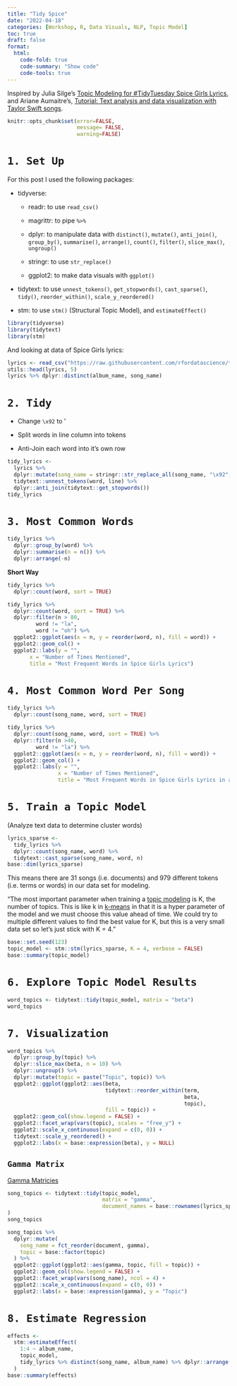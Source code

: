 ```yaml
---
title: "Tidy Spice"
date: "2022-04-18"
categories: [Workshop, R, Data Visuals, NLP, Topic Model]
toc: true
draft: false
format: 
  html:
    code-fold: true
    code-summary: "Show code"
    code-tools: true
---
```


Inspired by Julia Silge's [Topic Modeling for #TidyTuesday Spice Girls Lyrics](https://juliasilge.com/blog/spice-girls/), and Ariane Aumaitre's, [Tutorial: Text analysis and data visualization with Taylor Swift songs](https://arianeaumaitre.com/2019/09/15/tutorial-text-analysis-and-data-visualization-with-taylor-swift-songs/). 


```r
knitr::opts_chunk$set(error=FALSE, 
                      message= FALSE,
                      warning=FALSE)
```


# `1. Set Up`

For this post I used the following packages:

* tidyverse: 

  * readr: to use `read_csv()`
  
  * magrittr: to pipe `%>%`
  
  * dplyr: to manipulate data with `distinct()`, `mutate()`, `anti_join()`, `group_by()`, `summarise()`, `arrange()`, `count()`, `filter()`, `slice_max()`, `ungroup()`
  
  * stringr: to use `str_replace()`
  
  * ggplot2: to make data visuals with `ggplot()`

* tidytext: to use `unnest_tokens()`, `get_stopwords()`, `cast_sparse()`, `tidy()`, `reorder_within()`, `scale_y_reordered()`

* stm: to use `stm()` (Structural Topic Model), and `estimateEffect()`

```r
library(tidyverse) 
library(tidytext)
library(stm)
```

And looking at data of Spice Girls lyrics: 

```r
lyrics <- read_csv("https://raw.githubusercontent.com/rfordatascience/tidytuesday/master/data/2021/2021-12-14/lyrics.csv")
utils::head(lyrics, 5)
lyrics %>% dplyr::distinct(album_name, song_name)
```


# `2. Tidy`

- Change `\x92` to '

- Split words in line column into tokens

- Anti-Join each word into it's own row

```r
tidy_lyrics <-
  lyrics %>%
  dplyr::mutate(song_name = stringr::str_replace_all(song_name, "\x92", "'")) %>%
  tidytext::unnest_tokens(word, line) %>%
  dplyr::anti_join(tidytext::get_stopwords())
tidy_lyrics
```

# `3. Most Common Words`

```r
tidy_lyrics %>%
  dplyr::group_by(word) %>%
  dplyr::summarise(n = n()) %>% 
  dplyr::arrange(-n)
```

**Short Way**

```r
tidy_lyrics %>%
  dplyr::count(word, sort = TRUE)
```


```r
tidy_lyrics %>%
  dplyr::count(word, sort = TRUE) %>%
  dplyr::filter(n > 80,
         word != "la",
         word != "oh") %>%
  ggplot2::ggplot(aes(x = n, y = reorder(word, n), fill = word)) +
  ggplot2::geom_col() + 
  ggplot2::labs(y = "",
       x = "Number of Times Mentioned",
       title = "Most Frequent Words in Spice Girls Lyrics")
```

# `4. Most Common Word Per Song`

```r
tidy_lyrics %>%
  dplyr::count(song_name, word, sort = TRUE)
```


```r
tidy_lyrics %>%
  dplyr::count(song_name, word, sort = TRUE) %>%
  dplyr::filter(n >40,
         word != "la") %>%
  ggplot2::ggplot(aes(x = n, y = reorder(word, n), fill = word)) +
  ggplot2::geom_col() + 
  ggplot2::labs(y = "",
                x = "Number of Times Mentioned",
                title = "Most Frequent Words in Spice Girls Lyrics in a Single Song") 

```

# `5. Train a Topic Model`

(Analyze text data to determine cluster words)

```r
lyrics_sparse <-
  tidy_lyrics %>%
  dplyr::count(song_name, word) %>%
  tidytext::cast_sparse(song_name, word, n)
base::dim(lyrics_sparse)
```

This means there are 31 songs (i.e. documents) and 979 different tokens (i.e. terms or words) in our data set for modeling.

"The most important parameter when training a [topic modeling](https://sicss.io/2019/materials/day3-text-analysis/topic-modeling/rmarkdown/Topic_Modeling.html) is K, the number of topics. This is like k in [k-means](https://allisonhorst.com/k-means-clustering) in that it is a hyper parameter of the model and we must choose this value ahead of time. We could try to multiple different values to find the best value for K, but this is a very small data set so let’s just stick with K = 4."

```r
base::set.seed(123) 
topic_model <- stm::stm(lyrics_sparse, K = 4, verbose = FALSE)
base::summary(topic_model)
```

# `6. Explore Topic Model Results`

```r
word_topics <- tidytext::tidy(topic_model, matrix = "beta")
word_topics 
```

# `7. Visualization`

```r
word_topics %>%
  dplyr::group_by(topic) %>%
  dplyr::slice_max(beta, n = 10) %>%
  dplyr::ungroup() %>%
  dplyr::mutate(topic = paste("Topic", topic)) %>%
  ggplot2::ggplot(ggplot2::aes(beta,
                               tidytext::reorder_within(term,
                                                        beta, 
                                                        topic), 
                               fill = topic)) +
  ggplot2::geom_col(show.legend = FALSE) +
  ggplot2::facet_wrap(vars(topic), scales = "free_y") +
  ggplot2::scale_x_continuous(expand = c(0, 0)) +
  tidytext::scale_y_reordered() +
  ggplot2::labs(x = base::expression(beta), y = NULL)
```

## `Gamma Matrix`

[Gamma Matricies](https://en.wikipedia.org/wiki/Gamma_matrices) 

```r
song_topics <- tidytext::tidy(topic_model,
                              matrix = "gamma",
                              document_names = base::rownames(lyrics_sparse)
)
song_topics
```


```r
song_topics %>%
  dplyr::mutate(
    song_name = fct_reorder(document, gamma),
    topic = base::factor(topic)
  ) %>%
  ggplot2::ggplot(ggplot2::aes(gamma, topic, fill = topic)) +
  ggplot2::geom_col(show.legend = FALSE) +
  ggplot2::facet_wrap(vars(song_name), ncol = 4) +
  ggplot2::scale_x_continuous(expand = c(0, 0)) +
  ggplot2::labs(x = base::expression(gamma), y = "Topic")
```

# `8. Estimate Regression`

```r
effects <-
  stm::estimateEffect(
    1:4 ~ album_name,
    topic_model,
    tidy_lyrics %>% distinct(song_name, album_name) %>% dplyr::arrange(song_name)
  )
base::summary(effects)
```
